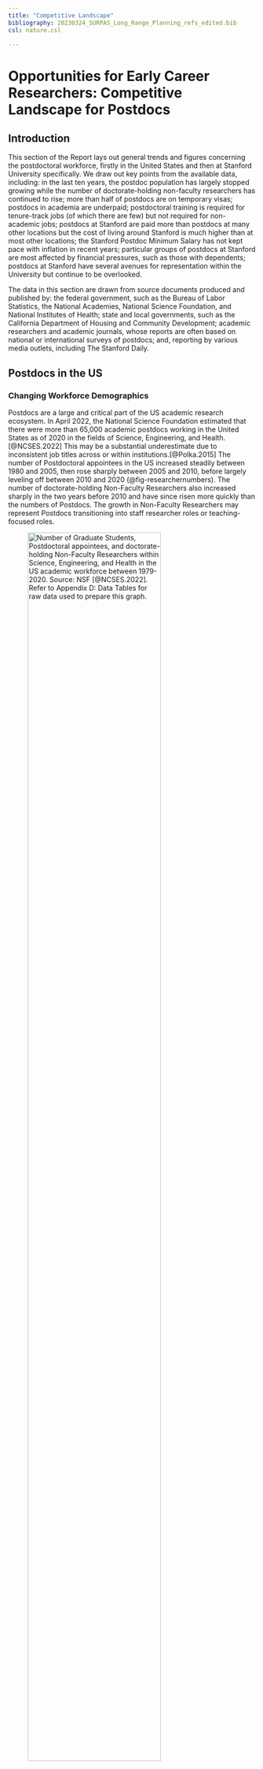 ```yaml
---
title: "Competitive Landscape"
bibliography: 20230324_SURPAS_Long_Range_Planning_refs_edited.bib
csl: nature.csl

---
```

# Opportunities for Early Career Researchers: Competitive Landscape for Postdocs
## Introduction
This section of the Report lays out general trends and figures concerning the postdoctoral workforce, firstly in the United States and then at Stanford University specifically. We draw out key points from the available data, including: in the last ten years, the postdoc population has largely stopped growing while the number of doctorate-holding non-faculty researchers has continued to rise; more than half of postdocs are on temporary visas; postdocs in academia are underpaid; postdoctoral training is required for tenure-track jobs (of which there are few) but not required for non-academic jobs; postdocs at Stanford are paid more than postdocs at many other locations but the cost of living around Stanford is much higher than at most other locations; the Stanford Postdoc Minimum Salary has not kept pace with inflation in recent years; particular groups of postdocs at Stanford are most affected by financial pressures, such as those with dependents; postdocs at Stanford have several avenues for representation within the University but continue to be overlooked.

The data in this section are drawn from source documents produced and published by: the federal government, such as the Bureau of Labor Statistics, the National Academies, National Science Foundation, and National Institutes of Health; state and local governments, such as the California Department of Housing and Community Development; academic researchers and academic journals, whose reports are often based on national or international surveys of postdocs; and, reporting by various media outlets, including The Stanford Daily.

## Postdocs in the US
### Changing Workforce Demographics
Postdocs are a large and critical part of the US academic research ecosystem. In April 2022, the National Science Foundation estimated that there were more than 65,000 academic postdocs working in the United States as of 2020 in the fields of Science, Engineering, and Health.[@NCSES.2022] This may be a substantial underestimate due to inconsistent job titles across or within institutions.[@Polka.2015] The number of Postdoctoral appointees in the US increased steadily between 1980 and 2005, then rose sharply between 2005 and 2010, before largely leveling off between 2010 and 2020 (@fig-researchernumbers). The number of doctorate-holding Non-Faculty Researchers also increased sharply in the two years before 2010 and have since risen more quickly than the numbers of Postdocs. The growth in Non-Faculty Researchers may represent Postdocs transitioning into staff researcher roles or teaching-focused roles.

![Number of Graduate Students, Postdoctoral appointees, and doctorate-holding Non-Faculty Researchers within Science, Engineering, and Health in the US academic workforce between 1979-2020. Source: NSF [@NCSES.2022]. Refer to [Appendix D: Data Tables](appendixd.qmd#tbl-res_numbers) for raw data used to prepare this graph.](images/Researcher_numbers_over_time.png){#fig-researchernumbers width=80%}

The percentage of both Graduate Students and Postdoctoral appointees who are temporary visa holders (i.e. they are not US citizens or permanent residents) has increased since 1980 (@fig-tempvisa). For the past 20 years (2000 to 2020), a clear majority of Postdocs working in the United States have been on temporary visas. 

![The proportion of Graduate Students and Postdoctoral appointees working in the US who are temporary visa holders (i.e. not US citizens or permanent residents) between 1980-2020. Data for doctorate-holding Non-Faculty Researchers were not available. Source: NSF [@NCSES.2022]. Refer to [Appendix D: Data Tables](appendixd.qmd#tbl-visa_numbers) for raw data used to prepare this graph.](images/Researcher_temporary-visa-holder_percentage_over_time.png){#fig-tempvisa width=80%}

Postdoc subpopulations within different fields of study have grown at different rates, with those fields with fewer postdocs growing most rapidly. For instance, between 2000 and 2008, the number of engineering and social sciences postdocs increased by 64% and 32%, respectively, whereas in life sciences and physical sciences postdoc numbers increased by 22% and 10%, respectively.[@Cantwell.2015; @per.2014] Pursuing a postdoc is now a very common career choice for recipients of science and engineering doctorates. From 2009 to 2018, 45.0% of physical sciences and engineering doctoral recipients and 64.8% of life sciences doctoral recipients took postdoctoral employment upon graduation.[@Denton.2022] Most postdocs (70-80%) were employed in the academic sector, as opposed to in industry or government sectors. Of those who started a postdoc in academia, one third of them (33-35%) worked in industry 5-6 years later, while more than half (57-62%) stayed in academia, although only 25-33% were in tenure-track positions. Of those who started a postdoc in industry, 65-84% were still in industry 5-6 years later.

Doctorate-holding Non-Faculty Researchers, a group that does not include postdocs, are more numerous than ever and are likely to experience low job security. There are minimal data available on the employment conditions of doctorate-holding Non-Faculty Researchers, particularly in comparison to Postdocs. It is not clear, for instance, what proportion of Non-Faculty Researchers are in permanent staff scientist positions or on short-term research contracts. Nor is it clear whether or in what way the work performed by Non-Faculty Researchers differs from that performed by Postdocs. We also do not know the immigration status of these workers. Research has shown that the salaries of postdocs are significantly impacted by their precise job title.[@Athanasiadou.2018] Non-Faculty Researchers may in reality represent a Postdoc by another name. More information is needed on the rapidly growing Non-Faculty Researcher population.

Non-tenure track positions provide little job security. The proportion of non-tenure track full-time faculty increased from 8.7% to 27.1% at public doctoral universities and from 12.5% to 30.0% at private nonprofit doctoral universities in the decade between 2008-2018, indicating an increase in contingency and decrease in stability for the academic workforce.[@CHE.2019-2] In other words, the tenure track roles most postdocs are pursuing are being removed from the workforce and the lost labor is being performed by those with little stability. Only about a fifth (22%) of contracts for non-tenure track faculty are multi-year and nearly half (47.2%) are for less than 12 months.[@CHE.2019-1] As examples, contingent faculty and adjunct professors, two types of non-tenure track faculty, have been reported to face substantial difficulties up to and including struggling with homelessness.[@Benderly.2019; @Johnson.2019; @cbs.2017]

Short contracts and low pay for teaching-related roles lead to high staff turnover. Increasing reliance on contingent faculty to teach creates instability in the academic workforce. Each year between 2015 and 2020, at least a quarter of lecturers within the University of California system did not return to teach.[@Zinshteyn.2021] Low compensation coupled with uncertain, short-term contracts push the skilled PhD workforce that fills teaching positions at many major universities away from academia. This churn in the teaching workforce may also negatively affect student learning outcomes by decreasing teaching continuity. At present, it is unclear what proportion of Postdocs transition to stable long-term employment versus continuing in unstable short-term positions.

Postdocs are critical for educational outcomes of graduate students. Postdocs perform an integral role in the research and education missions of the University. Postdocs, along with graduate student workers, senior scientists, and research associates, serve as the skilled workforce that carries out the research grants obtained by faculty who serve as principal investigators. Postdocs also bring in their own funding through fellowships and career development grants. Postdocs are indispensable in graduate education, as peer reviewed research has demonstrated that postdoc engagement is a better predictor of graduate student skill development than PI engagement.[@Feldon.2019] Yet postdoctoral researchers are also trainees themselves, seeking new skills, entering new fields, and seeking career mentorship while developing an independent research program. 

In the contemporary research environment, institutional forces (i.e. funding agencies) have recognized postdoctoral training as a defined segment of one’s career that can last as long as graduate training. A majority of postdocs at Stanford are in the School of Medicine, where a typical pathway towards an academic career might involve applying for an individual postdoctoral fellowship (e.g. NIH F32, or various similar private fellowships)[@f32; @jccmf; @drcrf; @lsrf] for three years of funding followed by a career transition award (e.g. NIH K99/R00 or others)[@k99 ;@bwfca] for two more years as a postdoc before transitioning to an independent role; a total of five or more years as a postdoc. This lengthy training period and the instability resulting from reliance on short-term contracts coincides with a period when postdoctoral scholars are seeking stability to plan for families and retirement. Despite the potential length of postdoctoral training, the position is also inherently transient. At Stanford, postdocs have a five year time limit. However, this time limit is usually spanned with short term contracts of one or two years, resulting in instability in both the short and long term. The longstanding precarity associated with the postdoctoral position came to a crisis during the COVID-19 pandemic when pressures pushed postdocs out of the academic workforce.[@Woolston.2020-2; @Ahmed.2020; @Woolston.2020; @Gould.2020]


### Higher Education Does Not Mean Higher Pay
Academia pays less than non-academia. For professional research scientists, the annual mean wage in academic employment is far lower than outside of academia across all fields surveyed by the U.S. Bureau of Labor Statistics (BLS), including biochemists and biophysicists ($66,060 vs. $121,310), physical scientists ($70,580 vs. $130,680), life scientists ($85,770 vs. $107,740), and physicists ($104,050 vs. $162,240) (@fig-disciplinesalaries).[@BLS.2021-1] These numbers from the BLS are echoed in the results from various nation-wide or world-wide surveys of postdocs in recent years, which have concluded that postdocs are an undervalued workforce,[@Woolston.2019] that there is high disenchantment with working as a postdoc,[@Woolston.2020b4c] and that the stagnating salaries of postdocs may push potential future postdocs off the academic career track.[@Woolston.2021] Furthermore, the challenging postdoctoral period comes after the already-challenging graduate school period, during which time researchers may be paid below the living wage and face food insecurity.[@Woolston.2022; @Woolston.2022p0q] Unsurprisingly, immediate financial concerns, such as supporting a family or paying off student loans or saving for retirement, may prevent a researcher from pursuing a postdoc. Given these challenges, those who are actually able to undertake a postdoc are likely to represent individuals who already come from a certain level of privilege.

![Comparison of salaries for research scientist roles inside versus outside academia. Source: U.S. Bureau of Labor Statistics [@BLS.2021-1]. Refer to [Appendix D: Data Tables](appendixd.qmd#tbl-acadNonacad_salaries) for raw data used to prepare this graph.](images/SalariesByDiscipline_AcadVsNonAcad.png){#fig-disciplinesalaries width=80%}

National funding bodies in the United States have known for many years that academic researchers, including postdocs, are underpaid. In the year 2000, the U.S. National Research Council called for an increase in stipends for researchers. (For instance: “Recommendation 5-4. Stipends and other forms of compensation for those in training should be based on education and experience and should be regularly adjusted to reflect changes in the cost of living.” in Chapter 5: Crosscutting Issues in Research Training, in ref @NAS.2000.) In response, the National Institutes of Health (NIH) in 2001 set a target annual stipend of $45,000 for entry-level postdocs and planned to increase then-current stipends by 10 to 12% over the following few years to reach that target before subsequently maintaining the real value of stipends by annual cost-of-living adjustments.[@rpq] Starting from $45,000 in September 2001 and adjusted for national average inflation, this target minimum annual postdoc stipend would now (in September 2022) be equivalent to $74,403.[@inflationcalc] However, the current NIH minimum postdoc salary is just $54,840 (@fig-nihpostdocsalaries).[@poe] This is a gap of almost $20,000. Notably, these numbers only reflect national salary minimums and do not take into account local cost of living differences. In the case of Stanford University and the San Francisco Bay Area, the local cost of living is substantially higher than for most of the rest of the country, as is detailed below. 

![Comparison of 2001 NIH Target entry-level postdoc salary with that goal adjusted for inflation in 2022 and the actual NIH minimum postdoc salary in 2022. Sources: NIH,[@poe] BLS Inflation Calculator.[@inflationcalc] Refer to [Appendix D: Data Tables](appendixd.qmd#tbl-nih_salaries) for raw data used to prepare this graph.](images/NIH_Postdoc_Salaries.png){#fig-nihpostdocsalaries width=80%}

Pursuing an academic postdoc leads to a loss in average lifetime earnings.[@189] The academic postdoctoral timeline is longer than in non-academic sectors and academic postdoctoral researchers later receive lower salaries, resulting in an overall loss in lifetime earnings (of $3,730 per year of postdoctoral training over a 30 year post-PhD career). Academic postdocs tended to be longer in duration across fields, with an average length of 1.3 - 1.6 years in industry compared with 2.4 - 3.3 years for academic postdoc positions.[@Denton.2022] Analysis of salary disaggregated across sectors of employment at year 5-6 shows that those who initially pursued academic postdocs have lower salaries than their peers regardless of where they are eventually employed, except for in tenure-track positions where they are at the median. Meanwhile, those who worked as postdocs in the government sector immediately following receipt of their doctorates had relatively higher salaries, even in the broadly low-paying academic fields. For those who ended up in permanent industry positions, a government postdoc led to a salary advantage of $7,350 over an academic postdoc.[@Denton.2022] For career mobility and long-term salary gains, an academic postdoc compares unfavorably to a government postdoc. 

Even late-career, world-leading researchers continue to be deeply affected by the career instability and low wages of academia. Prof. Emmanuelle Charpentier worked at nine institutions in 25 years, an average of less than three years per institution, while performing the work that would earn her the Nobel Prize in Chemistry.[@nyt.2016] Dr. Katalin Karikó spent years in contingent roles as a doctorate-holding non-faculty researcher pioneering work on mRNA that gave rise to coronavirus vaccines that have helped fight against the global pandemic.[@nyt.2021] Dr Jeffery Hall, who received the 2017 Nobel Prize in Physiology or Medicine for his work on circadian rhythms, left science in part because of his disenchantment with the difficulties in obtaining scientific funding.[@cbio.2008] Leon Lederman sold his Nobel Prize at the end of his life to pay for health care costs.[@vox.2018] Job instability and low wages affect many in academia, including postdocs.

### Advanced Training for Limited Academic Roles
Many postdocs are motivated by the desire to train in cutting-edge research with expert mentors, and in many fields, completing a postdoc is required for pursuing an academic career. Indeed, when asked, a majority of postdocs cite academic research positions as a major career goal.[@elif.2018] However, there are far fewer tenure-track positions available than there are postdocs; only about a fifth of postdocs will go on to tenure-track jobs.[@Denton.2022]

There have been long standing concerns over the treatment of postdocs within the academic research ecosystem. In 2000, the National Academies published a report on how to enhance the postdoctoral experience, citing large variability of the postdoc experience with particular concerns over poor guidance or mentoring; little opportunity for growth towards independence; and mentors, institutions, and funding bodies not assigning postdocs the status, recognition, and compensation that are commensurate with their skills and contributions.[@ute] More than ten years later, one commentator, the chief executive officer of the American Association for the Advancement of Science, lamented that none of the recommendations from the National Academies’ 2000 report had been implemented on a broad scale.[@scied.2012] Another National Academies report published in 2014 again expressed concerns that the experience of postdocs is highly variable and in many cases is far from the ideal. (“2: The Disconnect Between the Ideal and Reality” in ref[@per.2014].)  In particular, the vast imbalance between the large number of postdocs and the small number of available tenure-track faculty positions leads to: extra long postdoctoral periods (>5 years) and sometimes the same person completing multiple postdocs, postdocs taking jobs for which postdoc training is not required, or postdocs subsequently leaving research altogether. 

Despite what seems to be an oversupply of postdocs in the academic system, principal investigators have complained of difficulties in recruiting postdocs, both back in 2015 and in the wake of the COVID-19 pandemic.[@scicar.2015;@scicar.2022] These hiring difficulties have led some leaders in academia to acknowledge the plight of postdocs and suggest recommendations for how to fix the system.[@sciedb.2022] These recommendations largely echo the ignored calls of the past 20 years.

Worryingly for the 75-80% postdocs who do not obtain a tenure-track position, pursuing a postdoc does not necessarily prepare you for a career outside of academia. Several studies have found that the skills postdocs learn in academia are not necessarily sought by employers outside of academia.[@natcar.2018] Therefore, despite having undertaken advanced training, postdocs face uncertain prospects for their future careers.[@natcaf.2020]

One issue that has compounded this uncertainty is the lack of reliable and available data on the career outcomes of postdocs. Within the field of biomedicine, an international group of prominent institutions, called the Coalition for Next Generation Life Science, sought to address this lack in 2017 by announcing a data initiative to track the career outcomes of graduate students and postdocs, which began in 2018.[@scipf.2017] Conspicuously absent from this Coalition are the two largest employers of postdocs in the United States – Harvard and Stanford Universities. Data collection efforts to track postdoc career outcomes are long overdue.

A recent analysis of the hiring dynamics for university faculty across the United States revealed a number of potentially concerning details. This 2022 study revealed an intense “prestige hierarchy” in the production of faculty.[@natwap.2022] A minority of universities produce an outsized proportion of eventual faculty. Only 11% of US faculty hold doctorates from international universities. For faculty who received their doctorate within the US, just 20.4% of universities produced 80% of the faculty. Moreover, nearly 14% of faculty received their PhDs at one of five institutions – University of California Berkeley, Harvard University, University of Michigan, University of Wisconsin-Madison, and Stanford University. While postdoctoral training was not considered in the analysis, these results certainly have implications for those pursuing a career as faculty within academia. As a result of the current lack of data on postdoc career outcomes, it is unclear the extent to which completing a postdoc at Stanford contributes to success (or otherwise) in gaining a faculty position. Depending on a researcher's training background, these hiring dynamics may lower the odds of obtaining a faculty position. The existing data indicate that cities that produce the highest proportion of tenure track faculty are also associated with higher cost of living, while postdoctoral salaries fail to account for disparities in cost of living.[@respo.2023] 

## Postdocs at Stanford
With 2400 postdocs, Stanford’s share of the total US postdoc population is approximately 4%. (2400 / 65,000 x 100 = 3.69%) Given that there are some 280 R1 and R2 institutions in the US,[@sciedb.2022] this is a very large fraction for a single institution to hold. Stanford was one of the first institutions to have a formal postdoctoral association, with the Stanford University Postdoctoral Association founded in 1998. At that time, there were 1200 postdocs at Stanford. As of 2023, there are nearly 2500 postdocs at Stanford. The postdoctoral association is now known as SURPAS. SURPAS aims to represent all postdocs at Stanford. SURPAS is run entirely by volunteers who are all postdocs at Stanford. SURPAS receives funding from the University via the Office of Postdoctoral Affairs.


### Prestige Does Not Prevent Poverty
Stanford University pays postdocs more than the minimum postdoc salary set by the National Institutes of Health (NIH). This has been the case since at least 2014, and for each year between 2018 and 2022 Stanford’s Postdoc Minimum Salary exceeded the NIH’s by at least $11,500 (@fig-nihstanfordminsalaries, left panel, and [Appendix D, Table 5](appendixd.qmd#table-5-minimum-postdoc-salary-over-time)). This is a substantial difference, representing at least 22% higher salary compared to the NIH minimum each year between 2018 and 2022. 

However, whereas the NIH postdoc salary increases for each additional year of postdoc experience, Stanford’s postdoc salary does not increase at all for 0 to 5 years of postdoc experience (@fig-nihstanfordminsalaries, right panel, and [Appendix D, Table 7](appendixd.qmd#table-7-postdoc-salary-by-years-experience-over-time)). A postdoc who started at Stanford in 2018 fresh out of their PhD (PhD + 0 years experience) and received the Stanford minimum salary was $11,568 (22%) better off than the NIH minimum salary, but by their fifth year at Stanford on the minimum salary (2022; PhD + 5 years experience) they were only $6246 (10%) better off than the NIH minimum. A survey of postdocs at Stanford conducted by the Stanford Postdoc Association (SURPAS) Leadership Team in December 2021 found that 53% of respondents were being paid at the minimum salary and an additional 30% were on less than $72,000 per year (equivalent to 110% of the minimum salary; see [SURPAS Benefits and Affordability Survey (Winter 2021/22)](ongoingadvocacy.qmd)). Increased transparency around Stanford postdoc remuneration across different years of experience, different fields/departments, different funding mechanisms, and different Principal Investigators would enable a deeper understanding of the heterogeneity (or homogeneity) of postdoc personal finances.

![Comparison of Stanford Postdoc Salary and National Institutes of Health (NIH) Postdoc Salary since 2012. *Left*: Minimum Postdoc Salaries from Stanford and the NIH. *Right*: Postdoc Salaries by Number of Years Experience post-PhD. Sources: multiple NIH Notices (e.g. for fiscal year 2022, ref[@poe]), Office for Postdoctoral Affairs,[@pof] and email correspondence. Refer to [Appendix D: Data Tables](appendixd.qmd#tbl-min_postdoc_salaries) for raw data used to prepare this graph.](images/Postdoc_salaries_Minimums_and_By_Experience.png){#fig-nihstanfordminsalaries width=80%}

The cost of living around Stanford is extremely high relative to other locations in the US and this may be one reason that Stanford’s Minimum Postdoc Salary is higher than that of the NIH. A 2018 analysis of data drawn from a 2016 US national postdoc survey put postdoc salaries into the context of the local cost of living across a variety of locations around the US (@fig-salariesbylocation).[@elif.2018] Postdocs at Stanford, despite receiving near to the highest absolute salaries, were placed among the lowest in the country in terms of real wages (see “Santa Clara, CA” in @fig-salariesbylocation). (Stanford University is an unincorporated area within Santa Clara County.) Notably, in the year of this national survey (2016) Stanford’s Minimum Postdoc Salary was actually 22% higher than the NIH Minimum ([Appendix D, Table 5](appendixd.qmd#table-5-minimum-postdoc-salary-over-time)), indicating that even with a salary substantially exceeding the NIH Minimum Stanford’s postdocs remain very financially disadvantaged compared to postdocs living in almost every other location within the US.

![Comparison of 2016 postdoc salaries in absolute dollars and normalized to cost of living, ordered from lowest to highest based on adjusted salary. Data in this graph is based upon the results of a 2016 U.S. national postdoc survey. Each location included in this graph had more than 50 postdoc respondents. Source: McConnell et al., (2018) eLife. Refer to [Appendix D: Data Tables](appendixd.qmd#tbl-salaries_bylocation_USstates) for raw data used to prepare this graph.](images/CombinedPlots_SalariesByLocation_AbsVsAdj_2016.png){#fig-salariesbylocation width=80%}

Furthermore, increases to the Stanford Postdoc Minimum Salary over the past several years have not kept pace with inflation. Postdocs at Stanford received a 2% and 4% year-on-year increase to the Minimum Salary in the past two years (academic years 2020/21 to 2021/22 and 2021/22 to 2022/23, respectively) ([Appendix D](appendixd.qmd), Table 1a). The Bureau of Labor Statistics reports that for the months August 2021 and August 2022 the 12-month percentage change in the Consumer Price Index (CPI) for the San Francisco-Oakland-Hayward, CA metropolitan area was 3.7% and 5.7%, respectively. Therefore, the Stanford Minimum Postdoc Salary has lagged CPI by 1.7% for each of the past two years, representing $2207 in lost purchasing power over those two years ($64,268 x 1.037 x 1.057 = $70,445 versus actual 2022 salary of $68,238).

A comparison of the Stanford Minimum Postdoc Salary with the Area Median Income (AMI) of Santa Clara County (in which Stanford University is located) similarly reveals that postdocs at Stanford, and certain groups in particular, are not well off (@fig-ami). In 2022 in Santa Clara County, single-earner households of any size with a postdoc on the Stanford Postdoc Minimum Salary (@fig-ami, black dashed line) were either Low or Very Low Income. A single-parent postdoc with any number of dependents was Very Low Income. Double-earner households with two postdocs on the Minimum Salary (@fig-ami, black dot-dash line) without any dependents (“2 person household”) are at the 2022 Median Income but dip below it with one dependent and are close to Low Income with two dependents. (Postdocs may choose for their dependents to not be enrolled on their Stanford health insurance, for instance if their partner has access to alternative health insurance.) Based on health insurance enrollment, at least 43% of postdocs at Stanford have dependents, which means that a sizable portion of the postdoc population exists within a household of more than one person and may need to cover more than just their own personal expenses on their postdoc salary.

The federally-funded housing assistance program, Housing Choice Voucher (Section 8),  organized through the Santa Clara County Housing Authority is available to households whose income falls below the Very Low Income level (50% AMI) (@fig-ami, bright red line).[@sccha.2023] In 2022, this level was $67,400 for a 2-person household and $75,850 for a 3-person household. The 2022 Stanford Minimum Postdoc Salary was $68,238. This means that a postdoc with two or more dependents, who was the sole income-earner and was on the Stanford Minimum Postdoc Salary, would have been eligible for federal housing assistance. A postdoc in the same situation but with only one dependent earned just $838 too much to qualify for federal housing assistance. This rental assistance program allows for recipients to pay just 30% of their gross income on rent, with the remainder paid for by the program.

Regardless of household size, over the past three years (2019-2022) postdocs at Stanford have lost ground relative to the local Area Median Income levels (@fig-ami). Since 2019, increases in the Stanford Minimum Postdoc Salary have not kept pace with increases in the AMI for Santa Clara County, leading to a substantial decrease in the real wages of postdocs at Stanford. A Minimum Postdoc Salary of $81,000 in 2022 would return postdocs at Stanford to the pre-2019 relative income level.

![Comparison of Stanford Minimum Postdoc Salary with Area Median Income (AMI) levels for Santa Clara County (the county in which Stanford is located), including federally defined (by the Department of Housing and Urban Development, HUD) definitions of Moderate, Median, Low, Very Low, and Extremely Low Income. Twice the Postdoc Minimum Salary is also included in graphs for households of 2 or more persons. Sources:  California HCD,[@cahcd.2023] Office for Postdoctoral Affairs[@pof] and email correspondence. Refer to [Appendix D: Data Tables](appendixd.qmd#tbl-AMI_HH1) for raw data used to prepare this graph.](images/AMI_over_time_Santa_Clara.png){#fig-ami width=80%}

### The Reality of Postdoc Financial Challenges
Low salaries for postdocs at Stanford lead to very real financial hardships, up to and including struggling to meet basic needs. Housing is likely to be the largest regular expense for postdocs at Stanford. The cost of housing in the San Francisco Bay Area is very high, with those areas closest to Stanford being at or close to the most expensive in the Bay.[@nbc.2023] Average effective monthly rent in the City of San Jose, Santa Clara County, was $2,635 in the fourth quarter of 2022.[@sjhm.2023] Renters must earn $117,560 per year to afford the average effective monthly rent for a 2-bedroom apartment (the Stanford Minimum Postdoc Salary was $68,238 in 2022/23). The US Census also reported that the median gross rent for Santa Clara County between 2017-21 was $2,530.[@6i9] The U.S. federal Department of Housing and Urban Development (HUD) defines someone who spends more than 30% of their income on rent as Rent Burdened. For a postdoc on the Stanford Minimum Postdoc Salary in 2022/23, 30% of their pre-tax monthly salary is $1,706. ($68,238 / 12 * 0.30 = $1705.95) This is $929 less than the City of San Jose figure for average effective monthly rent in Q4 2022 and $824 less than the US Census figure for median gross rent in 2017-21. According to a December 2021 postdoc survey (see SURPAS Benefits and Affordability Survey (Winter 2021/22)), almost half of postdocs at Stanford (47%) pay more than $2000 per month for housing, making them Rent Burdened. Many postdocs at Stanford (25% or ~600 individuals) live with roommates. (“Roommates” does not include a partner or dependent/s.)

For postdocs with families, living with roommates is not likely to be an option. Some postdoc families make ends meet by having a partner who works in a higher paying field than academia; others separate geographically from their family for the duration of their postdoc; still others take out loans to join the postdoctoral workforce (see [Stanford Latinx Postdoc Association Survey (Fall 2022)](ongoingadvocacy.qmd#stanford-latinx-postdoc-association-survey-(fall-2022)).[@d7x]

Postdocs are eligible to apply for Stanford on-campus housing. However, because postdocs are classified as “non-matriculated students”, they have no priority and no guarantee of receiving an offer for on-campus housing. (Direct communications with a representative from Stanford Residential & Dining Enterprises (https://rde.stanford.edu/), March 2023.) In reality, this meant that very few, if any, postdocs received on-campus housing. This was the case until 2021 when the COVID-19 pandemic led to a huge decrease in the demand for on-campus housing from (matriculated) students. At this point, a number of postdocs were able to access on-campus housing. However, when (matriculated) students returned to campus in Fall 2022, some postdocs were evicted from on-campus housing with only three weeks notice.[@daily.2022] Shortly afterwards, Stanford announced the purchase of additional housing near campus where postdocs are to have the highest priority.[@daily.2022-2] The addition of postdoc-specific Stanford housing is extremely welcome and long awaited amongst the postdoc community. However, concerns remain over the affordability of these units, given prevailing market rates and current postdoc salaries (see [Stanford Chinese Postdoc Association Housing Costs Letter (2022)](ongoingadvocacy.qmd#stanford-chinese-postdoc-association-housing-costs-letter-(2022)). Even with the recently added 759 postdoc-specific units, the majority of Stanford’s more than 2400 postdocs will still live off campus and need to find housing in the Bay Area.

Stanford does not provide financial assistance for postdocs relocating to Stanford. The cost of relocation expenses raises a barrier to economically disadvantaged postdocs joining the academic workforce (see [Stanford Latinx Postdoc Association Survey (Fall 2022)](ongoingadvocacy.qmd#stanford-latinx-postdoc-association-survey-(fall-2022)). This initial period often comes with additional financial burdens on top of regular rent and utility bills, including paying for a security deposit, first and last month’s rent, and purchasing of furniture and other necessary items. Stanford has recently piloted a transitional housing program to provide a landing place for new postdocs moving to the Bay Area.[@opa.1] These housing units, while fully furnished and not requiring a security deposit, are offered at market rates and are therefore expensive. At $2700 per month for a one-bedroom unit, this is almost half of a postdoc’s pre-tax monthly minimum salary. The transitional nature of this housing means the maximum length of stay is 4 months.

A significant number of postdocs at Stanford suffer from food insecurity. At a SURPAS Council meeting in late 2019, it was reported that nearly 10% of postdocs suffered from food insecurity. A subsequent survey of postdocs at Stanford in December 2021 bore this out, finding that more than one-third (36%) suffered from some level of food insecurity: either Occasionally (22.9%), Sometimes (7.6%) or Often (5.1%) (see [SURPAS Benefits and Affordability Survey (Winter 2021/22)](ongoingadvocacy.qmd#surpas-benefits-and-affordability-survey-(winter-202122))). There is a pop-up food pantry on campus that provides undergraduate and graduate students and their affiliates with additional food support at no cost.[@rde.1] Postdocs avail themselves of this essential service too. However, as of January 2023, postdocs are no longer eligible to use this service.

Postdocs with dependents must contend with additional financial burdens. Health insurance and childcare for dependents represent major and essential expenses. During the COVID-19 pandemic, premiums to cover dependents on the postdoc health insurance plan increased by 60%. Following an outcry from postdocs (including the [SURPAS Family Committee Letter (2020/21)](ongoingadvocacy.qmd#surpas-family-committee-letter-(202021))), Stanford offered a mechanism by which these added health insurance costs would increase over the course of 12 months, rather than be incurred by postdocs with dependents immediately.[^i] At around the same time (February 2021), Stanford initiated three new financial aid programs for postdocs (Child Care Assistance Grant Program, Family Grant Program, Back-up Child Care Assistance (BUCA)) and expanded a fourth program (Emergency Grant in Aid).[^j] For childcare, Stanford offers an emergency relief fund to help offset its large cost.[@opa.2] However, the maximum benefit from this fund is $5000 per year, while childcare costs can easily reach $2500 per month, meaning that this provision may only cover a sixth of total annual childcare costs. Suffice it to say, paying for only the essentials – housing, healthcare, childcare, and food – as a postdoc with dependents in the Bay Area is extremely difficult, if not impossible, on the Stanford Minimum Postdoc Salary, even after a postdoc maximizes targeted funding provisions from Stanford.

[^i]: Email from postdocbenefits@stanford.edu on Oct 29, 2020 with the subject line “Important changes to dependent care premiums”, including a table detailing a discount on monthly premiums for dependent health insurance that would decrease each quarter to no discount by Oct 2021; email forwarded out again on Apr 21, 2021 (subject line “Reminder: Important changes to dependent care premiums”).

[^j]: Email from postdocaffairs@stanford.edu on Feb 25, 2021 with the subject line “New Financial Aid Programs for Postdocs”.

### Representation and Advocacy on Campus

Stanford has an institutional postdoctoral office called the Office for Postdoctoral Affairs (OPA), which is focused entirely on assisting postdocs at Stanford.[@opa.0] The OPA expanded its headcount in 2021 and now has 13 staff members. Many academic research institutions still lack such an office and postdocs at Stanford are very fortunate to have an office dedicated to them. (Only 36% (101 out of 280) of R1 and R2 institutions have a specific office dedicated to postdoc affairs. From ref[@sciedb.2022].) Research has shown that access to an institutional postdoctoral office is correlated with mitigation of some stress associated with darkened outlooks on future career opportunities for postdocs during the COVID-19 pandemic.[@schw.2022; @wool.1] 

Leaders of the Stanford postdoctoral association, SURPAS, meet regularly with OPA staff in order to advocate for improved conditions. SURPAS has a yearly operating budget composed of funds deposited from a line item in the OPA budget disbursed in Fall of each year. The Dean’s Office from the School of Medicine and the Vice Provost for Graduate Education and Postdoctoral Affairs also contribute funds to specific events, such as the Postdoc Symposium, Diversity Perspectives Seminar Series, or the Family Committee Fall Festival. Other than the yearly deposit from OPA, any additional funds must be applied for by the SURPAS Leadership Team. Consistently one of the largest single line item expenses on the SURPAS budget for the past decade has been the cost of buying drinks for a barbeque held by OPA during National Postdoc Appreciation Week in September, which typically takes place at the end of the SURPAS budget cycle.[^k]

[^k]: From SURPAS Treasurer financial records of SURPAS expenses for years 2013-2022.

SURPAS Leadership also represents the needs of postdocs on the Provost’s Advisory Committee on Postdoctoral Affairs (PACPA). SURPAS co-chairs have a non-voting seat on both the university-wide Faculty Senate and the School of Medicine Faculty Senate. In addition to the SURPAS Leadership Team and SURPAS Council, which are the two elected representative bodies of the Stanford postdoctoral community, there are also several postdoctoral affinity groups that represent and seek to build community amongst postdocs with specific identities. At present (2023), these affinity groups are: the Stanford Black Postdoc Association (SBPA), the Stanford Latinx Postdoc Association (SLPA), LGBTQIA+ Postdocs, and the Stanford Chinese Postdoc Association (SCPA). These affinity groups are independent of SURPAS but frequently collaborate with SURPAS.

Postdoctoral issues have been raised with the University Administration over many years, including through various working groups of the University’s Long Range Planning of 2017/18.[@sfd.2023] In 2017, organized postdocs at Stanford sounded a note of optimism following a meeting with senior University leadership figures at Stanford in expectation of a productive working relationship to address years of being treated as “second class citizens” within Stanford.[@sfd.2017] However, postdocs at Stanford have continued to be overlooked. During the pandemic, postdocs received no institutional support in the form of funding extensions similar to the faculty tenure clock extension.[@hdb.2020] Postdocs also received no communication from Stanford about their COVID-19 vaccine eligibility until April 26, 2021, eleven days after all Californians were eligible for vaccination and more than six weeks after postdocs became eligible as workers in the education sector.[@cdph.2021]

## Conclusion
This section of the Report has laid out, in broad strokes, the system-wide situation of academic postdocs within the US and then specifically the situation of postdocs at Stanford. We have drawn from a wide range of reputable sources to synthesize some key throughlines: postdocs have been consistently undervalued and underpaid since the conception of the postdoc role; more than half of the postdocs in the US are on temporary visas; postdoc experiences vary widely and in the majority of cases do not lead to tenure-track positions; pursuing an academic postdoc is correlated with decreased average lifetime earnings; repeated calls over many years to improve conditions for postdocs, for instance by increasing pay and increasing structures for accountability, have not resulted in widespread changes. 

The situation for postdocs at Stanford is both better and worse than the broader picture. Stanford pays its postdocs more than the NIH minimum. But postdocs at Stanford get paid less in real wages. They get paid less compared to postdocs living in other parts of the US (due to high local cost of living). They get paid less now compared to postdocs at Stanford several years ago (due to salaries not keeping up with inflation). They get paid less relative to their work experience the longer they remain a postdoc at Stanford (due to a flat salary structure). And they get paid less now compared to Stanford’s local Area Median Income (due to salaries not keeping up with local wages). This low salary is particularly challenging for certain groups of postdocs, including those with dependents, due to very high costs for housing, child care, and health insurance. Postdocs at Stanford have several avenues for representation within the University (unlike at many other institutions) but continue to be overlooked.

## References

::: {#refs}
:::
